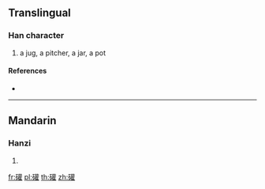 {{character info/new}}
==Translingual==

===Han character===
{{Han char|rn=112|rad=石|as=18|sn=23|four=|canj=MRTRG}}

# a jug, a pitcher, a jar, a pot

====References====
* {{Han ref|kx=0839.091|dkj=24603|hdz=42465.060|uh=7936|ud=31030}}

----

==Mandarin==

===Hanzi===
{{cmn-hanzi|pin=[[guàn]] ([[guan4]])|wg=kuan<sup>4</sup>}}

# {{defn|lang=cmn|sort=石18}}

[[fr:礶]]
[[pl:礶]]
[[th:礶]]
[[zh:礶]]